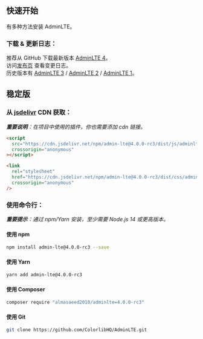 ## 快速开始

有多种方法安装 AdminLTE。

### 下载 & 更新日志：

推荐从 GitHub 下载最新版本 [AdminLTE 4](https://github.com/ColorlibHQ/AdminLTE/releases/latest)。\
访问[发布页](https://github.com/ColorlibHQ/AdminLTE/releases) 查看变更日志。\
历史版本有 [AdminLTE 3](https://github.com/ColorlibHQ/AdminLTE/releases/tag/v3.2.0) / [AdminLTE 2](https://github.com/ColorlibHQ/AdminLTE/releases/tag/v2.4.18) / [AdminLTE 1](https://github.com/ColorlibHQ/AdminLTE/releases/tag/1.3.1)。

## 稳定版

### 从 [jsdelivr](https://www.jsdelivr.com/package/npm/admin-lte) CDN 获取：

_**重要说明**：在项目中使用的插件，你也需要添加 cdn 链接。_

```html
<script
  src="https://cdn.jsdelivr.net/npm/admin-lte@4.0.0-rc3/dist/js/adminlte.min.js"
  crossorigin="anonymous"
></script>
```

```html
<link
  rel="stylesheet"
  href="https://cdn.jsdelivr.net/npm/admin-lte@4.0.0-rc3/dist/css/adminlte.min.css"
  crossorigin="anonymous"
/>
```

### 使用命令行：

_**重要提示**：通过 npm/Yarn 安装，至少需要 Node.js 14 或更高版本。_

#### 使用 npm

```bash
npm install admin-lte@4.0.0-rc3 --save
```

#### 使用 Yarn

```bash
yarn add admin-lte@4.0.0-rc3
```

#### 使用 Composer

```bash
composer require "almasaeed2010/adminlte=4.0.0-rc3"
```

#### 使用 Git

```bash
git clone https://github.com/ColorlibHQ/AdminLTE.git
```
